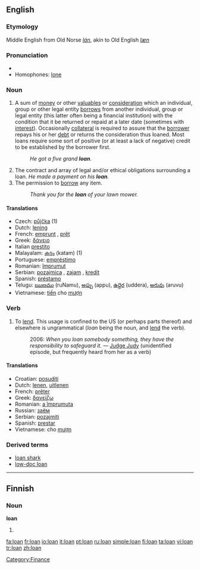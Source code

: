 ==English==

===Etymology===
Middle English from Old Norse ''[[lán]]'', akin to Old English ''[[læn]]''

===Pronunciation===
*{{audio|en-us-loan.ogg|Audio (US)}}
*Homophones: [[lone]]

===Noun===
{{en-noun}}

# A sum of [[money]] or other [[valuables]] or [[consideration]] which an individual, group or other legal entity [[borrow]]s from another individual, group or legal entity (this latter often being a financial institution) with the condition that it be returned or repaid at a later date (sometimes with [[interest]]). Occasionally [[collateral]] is required to assure that the [[borrower]] repays his or her [[debt]] or returns the consideration thus loaned. Most loans require some sort of positive (or at least a lack of negative) credit to be established by the borrower first.
#: ''He got a five grand '''loan'''.''
# The contract and array of legal and/or ethical obligations surrounding a loan. ''He made a payment on his '''loan'''.''
# The permission to [[borrow]] any item.
#:''Thank you for the '''loan''' of your lawn mower.''

====Translations====
{{rfc-trans}}
*Czech: [[půjčka]] {{f}} (1)
*Dutch: [[lening]] {{f}}
*French: [[emprunt]] {{m}}, [[prêt]] {{m}}
*Greek: [[δάνειο]] {{n}}
*Italian [[prestito]] {{m}}
*Malayalam: [[കടം]] (katam) (1)
*Portuguese: [[empréstimo]] {{m}}
*Romanian: [[împrumut]] {{n}}
*Serbian: [[pozajmica]] {{f}}, [[zajam]] {{m}}, [[kredit]] {{m}}
*Spanish: [[préstamo]] {{m}}
*Telugu: [[ఋణము]] (ruNamu), [[అప్పు]] (appu), [[ఉద్దెర]] (uddera), [[అరువు]] (aruvu)
*Vietnamese: [[tiền]] cho [[mượn]]

===Verb===
{{en-verb|loans|loaning|loaned}}

# {{US}} To [[lend]].  This usage is confined to the US (or perhaps parts thereof) and elsewhere is ungrammatical (''loan'' being the noun, and [[lend]] the verb).
#: 2006: ''When you loan somebody something, they have the responsibility to safeguard it.'' &mdash; [[w:Judge Judy|Judge Judy]] (unidentified episode, but frequently heard from her as a verb)

====Translations====
*Croatian: [[posuditi]]
*Dutch: [[lenen]], [[uitlenen]]
*French: [[prêter]]
*Greek: [[δανείζω]]
*Romanian: [[a împrumuta]]
*Russian: [[заём]]
*Serbian: [[pozajmiti]]
*Spanish: [[prestar]]
*Vietnamese: cho [[mượn]]

===Derived terms===
*[[loan shark]]
*[[low-doc loan]]

[[Category:Finance]]
----
==Finnish==
===Noun===
'''loan'''

#{{fi-noun genitive singular of|loka}}

[[fa:loan]]
[[fr:loan]]
[[io:loan]]
[[it:loan]]
[[pt:loan]]
[[ru:loan]]
[[simple:loan]]
[[fi:loan]]
[[ta:loan]]
[[vi:loan]]
[[tr:loan]]
[[zh:loan]]